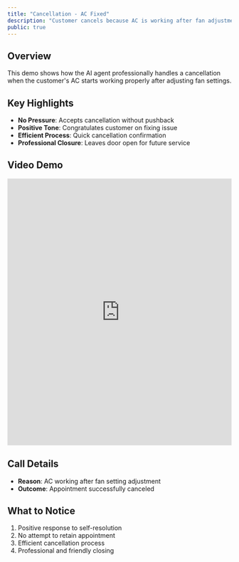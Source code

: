 ```yaml
---
title: "Cancellation - AC Fixed"
description: "Customer cancels because AC is working after fan adjustment"
public: true
---
```


## Overview

This demo shows how the AI agent professionally handles a cancellation when the customer's AC starts working properly after adjusting fan settings.

## Key Highlights

- **No Pressure**: Accepts cancellation without pushback
- **Positive Tone**: Congratulates customer on fixing issue
- **Efficient Process**: Quick cancellation confirmation
- **Professional Closure**: Leaves door open for future service

## Video Demo

<iframe
  src="https://share.descript.com/embed/9QKYq5Xpzwz"
  width="100%"
  height="600"
  frameBorder="0"
  allowFullScreen
  className="rounded-xl"
></iframe>

## Call Details

- **Reason**: AC working after fan setting adjustment
- **Outcome**: Appointment successfully canceled

## What to Notice

1. Positive response to self-resolution
2. No attempt to retain appointment
3. Efficient cancellation process
4. Professional and friendly closing
